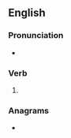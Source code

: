 ==English==

===Pronunciation===
* {{IPA|en|/əˈkwɪts/}}

===Verb===
{{head|en|verb form}}

# {{en-third-person singular of|acquit}}

===Anagrams===
* {{anagrams|en|a=aciqstu|acquist}}